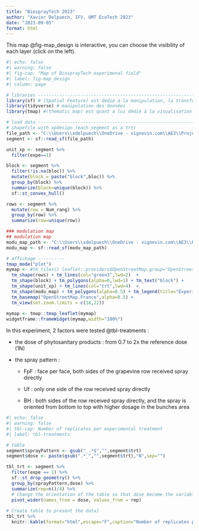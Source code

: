```yaml
---
title: "BiosprayTech 2023"
author: "Xavier Delpuech, IFV, UMT EcoTech 2023"
date: "2023-09-05"
format: html
---
```


This map @fig-map_design is interactive, you can choose the visibility of each layer (click on the left).

```r
#| echo: false
#| warning: false
#| fig-cap: "Map of BiosprayTech experimenal field"
#| label: fig-map_design
#| column: page

# libraries ---------------------------------------------------------------
library(sf) # (Spatial Feature) est dédié à la manipulation, la transformation et l’analyse de données spatiales. A la manière du Tidyverse, il combine les fonctionnalités de {sp}, {rgeos} et {rgdal} dans un package.
library(tidyverse) # manipulation des données
library(tmap) #(thematic map) est quant à lui dédié à la visualisation des données spatiales. Cette fois-ci, à la manière du package {ggplot2}.

# load data ---------------------------------------------------------------
# shapefile with xpdesign (each segment as a trt)
file_path <- "C:\\Users\\xdelpuech\\OneDrive - vignevin.com\\AE3\\ProjetsEnCours\\BIOSPRAYTECH\\04_TRAVAIL_EN_COURS\\2023\\RScript\\generate_modulation_map\\maps\\xpdesign2023-05-11.shp"
segment <- sf::read_sf(file_path)

unit_xp <- segment %>%
  filter(expe==1)

block <- segment %>%
  filter(!is.na(bloc)) %>%
  mutate(block = paste("block",bloc)) %>%
  group_by(block) %>%
  summarize(block=unique(block)) %>%
  sf::st_convex_hull()

rows <- segment %>%
  mutate(row = Num_rang) %>%
  group_by(row) %>%
  summarize(row=unique(row))

### modulation map
## modulation map
modu_map_path <- "C:\\Users\\xdelpuech\\OneDrive - vignevin.com\\AE3\\ProjetsEnCours\\BIOSPRAYTECH\\04_TRAVAIL_EN_COURS\\2023\\RScript\\generate_modulation_map\\maps\\modulation_map_DV76_2023-04-14.shp"
modu_map <- sf::read_sf(modu_map_path)

# affichage ----------
tmap_mode("plot")
mymap <- #tm_tiles() leaflet::providers$OpenStreetMap,group="OpenStreetMap") + 
  tm_shape(rows) + tm_lines(col="green3",lwd=2)  + 
  tm_shape(block) + tm_polygons(alpha=0,lwd=1) + tm_text("block") +
  tm_shape(unit_xp) + tm_lines(col="trt",lwd=4)  +
  tm_shape(modu_map) + tm_polygons(alpha=0.5) + tm_legend(title="Experimental design map") +  
  tm_basemap("OpenStreetMap.France",alpha=0.5) +
  tm_view(set.zoom.limits = c(18,22))
 
mymap <- tmap::tmap_leaflet(mymap) 
widgetframe::frameWidget(mymap,width="100%")
```

In this experiment, 2 factors were tested @tbl-treatments :

-   the dose of phytosanitary products : from 0.7 to 2x the reference dose (1N)

-   the spray pattern :

    -   FpF : face per face, both sides of the grapevine row received spray directly

    -   Uf : only one side of the row received spray directly

    -   BH : both sides of the row received spray directly, and the spray is oriented from bottom to top with higher dosage in the bunches area

```r
#| echo: false
#| warning: false
#| tbl-cap: Number of replicates per experimental treatment
#| label: tbl-treatments

# table
segment$sprayPattern <- gsub("_.*$","",segment$trt)  
segment$dose <- paste(gsub(".*_","",segment$trt),"N",sep="")

tbl_trt <- segment %>%
  filter(expe == 1) %>%
  sf::st_drop_geometry() %>%
  group_by(sprayPattern,dose) %>%
  summarize(rep=n()/4) %>%
  # Change the orientation of the table so that dose become the variable headings
  pivot_wider(names_from = dose, values_from = rep)
 
# Create table to present the data]
tbl_trt %>%
  knitr::kable(format="html",escape="F",caption="Number of replicates per experimental treatment")


```

